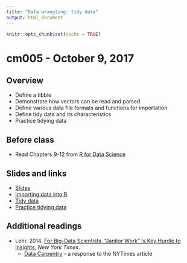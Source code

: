 ```yaml
---
title: "Data wrangling: tidy data"
output: html_document
---
```


```r
knitr::opts_chunk$set(cache = TRUE)
```

# cm005 - October 9, 2017

## Overview

* Define a tibble
* Demonstrate how vectors can be read and parsed
* Define various data file formats and functions for importation
* Define tidy data and its characteristics
* Practice tidying data

## Before class

* Read Chapters 9-12 from [R for Data Science](http://r4ds.had.co.nz/)

## Slides and links

* [Slides](extras/cm005_slides.html)
* [Importing data into R](datawrangle_import_functions.html)
* [Tidy data](datawrangle_tidy_data.html)
* [Practice tidying data](datawrangle_tidy_exercise.html)

## Additional readings

* Lohr. 2014. [For Big-Data Scientists, "Janitor Work" Is Key Hurdle to Insights.](http://www.nytimes.com/2014/08/18/technology/for-big-data-scientists-hurdle-to-insights-is-janitor-work.html?_r=0) *New York Times*.
    * [Data Carpentry](http://www.mimno.org/articles/carpentry/) - a response to the NYTimes article

